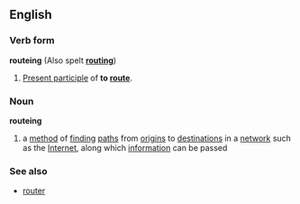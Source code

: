 ==English==
===Verb form===
'''routeing'''  (Also spelt '''[[routing]]''')

#[[Present participle]] of '''to [[route]]'''.

===Noun===
'''routeing'''
#a [[method]] of [[finding]] [[path]]s from [[origin]]s to [[destination]]s in a [[network]] such as the [[Internet]], along which [[information]] can be passed

===See also===
*[[router]]